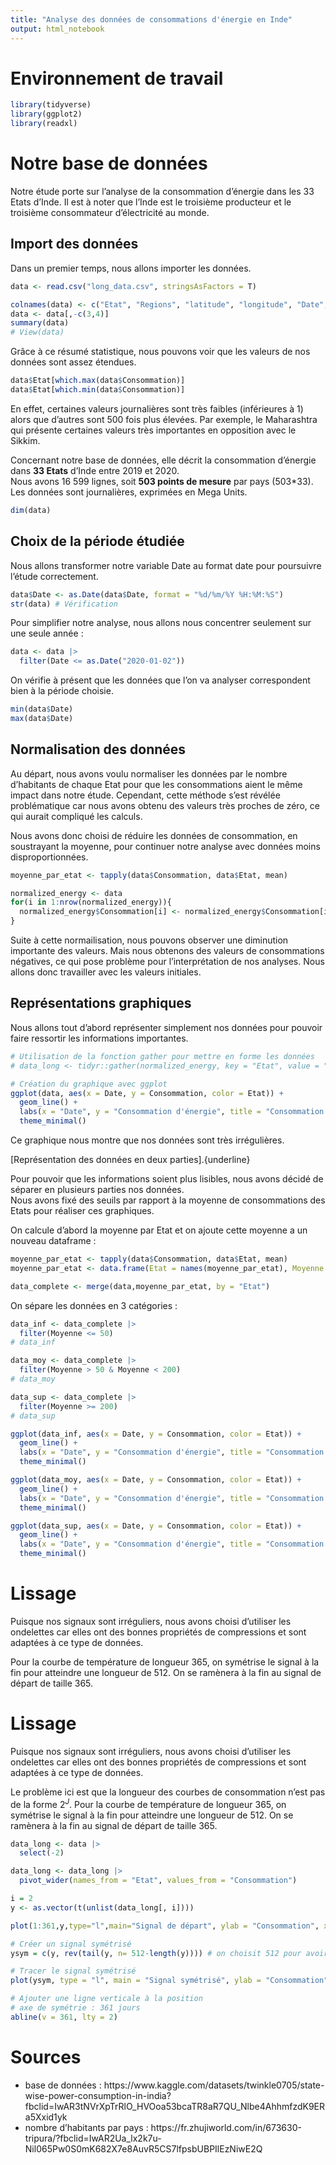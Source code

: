 ```yaml
---
title: "Analyse des données de consommations d'énergie en Inde"
output: html_notebook
---
```


# Environnement de travail

```r
library(tidyverse)
library(ggplot2)
library(readxl)
```

# Notre base de données

Notre étude porte sur l'analyse de la consommation d'énergie dans les 33 Etats d'Inde. Il est à noter que l’Inde est le troisième producteur et le troisième consommateur d’électricité au monde.


## Import des données

Dans un premier temps, nous allons importer les données.

```r
data <- read.csv("long_data.csv", stringsAsFactors = T)

colnames(data) <- c("Etat", "Regions", "latitude", "longitude", "Date", "Consommation")
data <- data[,-c(3,4)]
summary(data)
# View(data)
```

Grâce à ce résumé statistique, nous pouvons voir que les valeurs de nos données sont assez étendues.\

```r
data$Etat[which.max(data$Consommation)]
data$Etat[which.min(data$Consommation)]
```

En effet, certaines valeurs journalières sont très faibles (inférieures à 1) alors que d'autres sont 500 fois plus élevées. Par exemple, le Maharashtra qui présente certaines valeurs très importantes en opposition avec le Sikkim. 

Concernant notre base de données, elle décrit la consommation d'énergie dans **33 Etats** d'Inde entre 2019 et 2020. \
Nous avons 16 599 lignes, soit **503 points de mesure** par pays (503*33). Les données sont journalières, exprimées en Mega Units.

```r
dim(data)
```


## Choix de la période étudiée

Nous allons transformer notre variable Date au format date pour poursuivre l'étude correctement.

```r
data$Date <- as.Date(data$Date, format = "%d/%m/%Y %H:%M:%S")
str(data) # Vérification
```

Pour simplifier notre analyse, nous allons nous concentrer seulement sur une seule année : 

```r
data <- data |> 
  filter(Date <= as.Date("2020-01-02"))
```

On vérifie à présent que les données que l'on va analyser correspondent bien à la période choisie. 

```r
min(data$Date)
max(data$Date)
```

## Normalisation des données 

Au départ, nous avons voulu normaliser les données par le nombre d'habitants de chaque Etat pour que les consommations aient le même impact dans notre étude. Cependant, cette méthode s'est révélée problématique car nous avons obtenu des valeurs très proches de zéro, ce qui aurait compliqué les calculs.

Nous avons donc choisi de réduire les données de consommation, en soustrayant la moyenne, pour continuer notre analyse avec données moins disproportionnées.

```r
moyenne_par_etat <- tapply(data$Consommation, data$Etat, mean)

normalized_energy <- data
for(i in 1:nrow(normalized_energy)){
  normalized_energy$Consommation[i] <- normalized_energy$Consommation[i] - moyenne_par_etat[normalized_energy$Etat[i]]
}
```


Suite à cette normailisation, nous pouvons observer une diminution importante des valeurs. Mais nous obtenons des valeurs de consommations négatives, ce qui pose problème pour l'interprétation de nos analyses. 
Nous allons donc travailler avec les valeurs initiales. 

## Représentations graphiques 

Nous allons tout d'abord représenter simplement nos données pour pouvoir faire ressortir les informations importantes. 

```r
# Utilisation de la fonction gather pour mettre en forme les données
# data_long <- tidyr::gather(normalized_energy, key = "Etat", value = "Consommation", -Date)

# Création du graphique avec ggplot
ggplot(data, aes(x = Date, y = Consommation, color = Etat)) +
  geom_line() +
  labs(x = "Date", y = "Consommation d'énergie", title = "Consommation d'énergie par état") +
  theme_minimal()
```
Ce graphique nous montre que nos données sont très irrégulières. \

[Représentation des données en deux parties].{underline}

Pour pouvoir que les informations soient plus lisibles, nous avons décidé de séparer en plusieurs parties nos données. \
Nous avons fixé des seuils par rapport à la moyenne de consommations des Etats pour réaliser ces graphiques. 


On calcule d'abord la moyenne par Etat et on ajoute cette moyenne a un nouveau dataframe : 

```r
moyenne_par_etat <- tapply(data$Consommation, data$Etat, mean)
moyenne_par_etat <- data.frame(Etat = names(moyenne_par_etat), Moyenne = moyenne_par_etat)

data_complete <- merge(data,moyenne_par_etat, by = "Etat") 
```

On sépare les données en 3 catégories : 

```r
data_inf <- data_complete |> 
  filter(Moyenne <= 50)
# data_inf

data_moy <- data_complete |> 
  filter(Moyenne > 50 & Moyenne < 200)
# data_moy

data_sup <- data_complete |> 
  filter(Moyenne >= 200)
# data_sup
```

```r
ggplot(data_inf, aes(x = Date, y = Consommation, color = Etat)) +
  geom_line() +
  labs(x = "Date", y = "Consommation d'énergie", title = "Consommation d'énergie par état", subtitle = "Pays consommant moins de 50 Mega Units en moyenne") +
  theme_minimal()

ggplot(data_moy, aes(x = Date, y = Consommation, color = Etat)) +
  geom_line() +
  labs(x = "Date", y = "Consommation d'énergie", title = "Consommation d'énergie par état", subtitle = "Pays consommant entre 50 et 200 Mega Units en moyenne") +
  theme_minimal()

ggplot(data_sup, aes(x = Date, y = Consommation, color = Etat)) +
  geom_line() +
  labs(x = "Date", y = "Consommation d'énergie", title = "Consommation d'énergie par état", subtitle = "Pays consommant plus de 200 Mega Units en moyenne") +
  theme_minimal()
```





# Lissage
Puisque nos signaux sont irréguliers, nous avons choisi d'utiliser les ondelettes car elles ont des bonnes propriétés de compressions et sont adaptées à ce type de données. 


Pour la courbe de température de longueur 365, on symétrise le signal à la fin pour atteindre une longueur de 512. On se ramènera à la fin au signal de départ de taille 365.


# Lissage


Puisque nos signaux sont irréguliers, nous avons choisi d'utiliser les ondelettes car elles ont des bonnes propriétés de compressions et sont adaptées à ce type de données. 


Le problème ici est que la longueur des courbes de consommation n'est pas de la forme $2^J$. Pour la courbe de température de longueur 365, on symétrise le signal à la fin pour atteindre une longueur de 512. 
On se ramènera à la fin au signal de départ de taille 365.

```r
data_long <- data |> 
  select(-2)

data_long <- data_long |> 
  pivot_wider(names_from = "Etat", values_from = "Consommation")
```


```r
i = 2
y <- as.vector(t(unlist(data_long[, i])))

plot(1:361,y,type="l",main="Signal de départ", ylab = "Consommation", xlab="Jour")

# Créer un signal symétrisé
ysym = c(y, rev(tail(y, n= 512-length(y)))) # on choisit 512 pour avoir une puissance de 2

# Tracer le signal symétrisé
plot(ysym, type = "l", main = "Signal symétrisé", ylab = "Consommation", xlab = "Jour")

# Ajouter une ligne verticale à la position 
# axe de symétrie : 361 jours 
abline(v = 361, lty = 2)
```




# Sources 

- base de données : https://www.kaggle.com/datasets/twinkle0705/state-wise-power-consumption-in-india?fbclid=IwAR3tNVrXpTrRlO_HVOoa53bcaTR8aR7QU_Nlbe4AhhmfzdK9ERa5Xxid1yk
- nombre d'habitants par pays : https://fr.zhujiworld.com/in/673630-tripura/?fbclid=IwAR2Ua_lx2k7u-Nil065Pw0S0mK682X7e8AuvR5CS7lfpsbUBPIlEzNiwE2Q